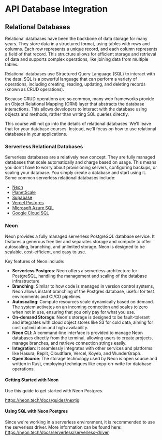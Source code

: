 # API Database Integration

## Relational Databases

Relational databases have been the backbone of data storage for many years. They store data in a structured format, using tables with rows and columns. Each row represents a unique record, and each column represents a field of that record. This structure allows for efficient storage and retrieval of data and supports complex operations, like joining data from multiple tables.

Relational databases use Structured Query Language (SQL) to interact with the data. SQL is a powerful language that can perform a variety of operations, including creating, reading, updating, and deleting records (known as CRUD operations).

Because CRUD operations are so common, many web frameworks provide an Object Relational Mapping (ORM) layer that abstracts the database interactions. This allows developers to interact with the database using objects and methods, rather than writing SQL queries directly.

This course will not go into the details of relational databases. We'll leave that for your database courses. Instead, we'll focus on how to use relational databases in your applications.

### Serverless Relational Databases

Serverless databases are a relatively new concept. They are fully managed databases that scale automatically and charge based on usage. This means you don't have to worry about provisioning servers, configuring backups, or scaling your database. You simply create a database and start using it. Some common serverless relational databases include:

- [Neon](https://neon.tech/)
- [PlanetScale](https://planetscale.com/)
- [Supabase](https://supabase.com/)
- [Vercel Postgres](https://vercel.com/docs/storage/vercel-postgres)
- [Microsoft Azure SQL](https://azure.microsoft.com/en-us/products/azure-sql/database/)
- [Google Cloud SQL](https://cloud.google.com/sql)

### Neon

Neon provides a fully managed serverless PostgreSQL database service. It features a generous free tier and separates storage and compute to offer autoscaling, branching, and unlimited storage. Neon is designed to be scalable, cost-efficient, and easy to use.

Key features of Neon include:

- **Serverless Postgres**: Neon offers a serverless architecture for PostgreSQL, handling the management and scaling of the database infrastructure.
- **Branching**: Similar to how code is managed in version control systems, Neon allows instant branching of the Postgres database, useful for test environments and CI/CD pipelines.
- **Autoscaling**: Compute resources scale dynamically based on demand. The system activates on an incoming connection and scales to zero when not in use, ensuring that you only pay for what you use.
- **On-demand Storage**: Neon's storage is designed to be fault-tolerant and integrates with cloud object stores like S3 for cold data, aiming for cost optimization and high availability.
- **Neon CLI**: A command-line interface is provided to manage Neon databases directly from the terminal, allowing users to create projects, manage branches, and retrieve connection strings easily.
- **Integration**: It seamlessly integrates with other services and platforms like Hasura, Replit, Cloudflare, Vercel, Koyeb, and WunderGraph.
- **Open Source**: The storage technology used by Neon is open source and written in Rust, employing techniques like copy-on-write for database operations.

#### Getting Started with Neon

Use this guide to get started with Neon Postgres.

https://neon.tech/docs/guides/nextjs

#### Using SQL with Neon Postgres

Since we're working in a serverless environment, it is recommended to use the serverless driver. More information can be found here: https://neon.tech/docs/serverless/serverless-driver

